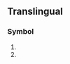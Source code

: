 {{also|kn|kN|.kn}}
==Translingual==

===Symbol===
{{mul-symbol}}

# {{ISO 3166|1|2|Saint Kitts and Nevis|from=1983}}
# {{ISO 3166|1|2|obs=1|Saint Christopher-Nevis-Anguilla|from=1974|to=1983}}